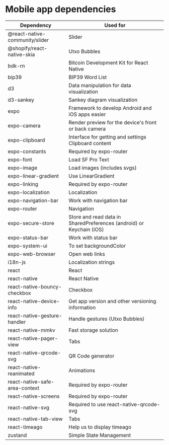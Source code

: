 # Mobile app dependencies

| Dependency                     | Used for                                                             |
| ------------------------------ | -------------------------------------------------------------------- |
| @react-native-community/slider | Slider                                                               |
| @shopify/react-native-skia     | Utxo Bubbles                                                         |
| bdk-rn                         | Bitcoin Development Kit for React Native                             |
| bip39                          | BIP39 Word List                                                      |
| d3                             | Data manipulation for data visualization                             |
| d3-sankey                      | Sankey diagram visualization                                         |
| expo                           | Framework to develop Android and iOS apps easier                     |
| expo-camera                    | Render preview for the device's front or back camera                 |
| expo-clipboard                 | Interface for getting and settings Clipboard content                 |
| expo-constants                 | Required by expo-router                                              |
| expo-font                      | Load SF Pro Text                                                     |
| expo-image                     | Load images (includes svgs)                                          |
| expo-linear-gradient           | Use LinearGradient                                                   |
| expo-linking                   | Required by expo-router                                              |
| expo-localization              | Localization                                                         |
| expo-navigation-bar            | Work with navigation bar                                             |
| expo-router                    | Navigation                                                           |
| expo-secure-store              | Store and read data in SharedPreferences (android) or Keychain (iOS) |
| expo-status-bar                | Work with status bar                                                 |
| expo-system-ui                 | To set backgroundColor                                               |
| expo-web-browser               | Open web links                                                       |
| i18n-js                        | Localization strings                                                 |
| react                          | React                                                                |
| react-native                   | React Native                                                         |
| react-native-bouncy-checkbox   | Checkbox                                                             |
| react-native-device-info       | Get app version and other versioning information                     |
| react-native-gesture-handler   | Handle gestures (Utxo Bubbles)                                       |
| react-native-mmkv              | Fast storage solution                                                |
| react-native-pager-view        | Tabs                                                                 |
| react-native-qrcode-svg        | QR Code generator                                                    |
| react-native-reanimated        | Animations                                                           |
| react-native-safe-area-context | Required by expo-router                                              |
| react-native-screens           | Required by expo-router                                              |
| react-native-svg               | Required to use react-native-qrcode-svg                              |
| react-native-tab-view          | Tabs                                                                 |
| react-timeago                  | Help us to display timeago                                           |
| zustand                        | Simple State Management                                              |
